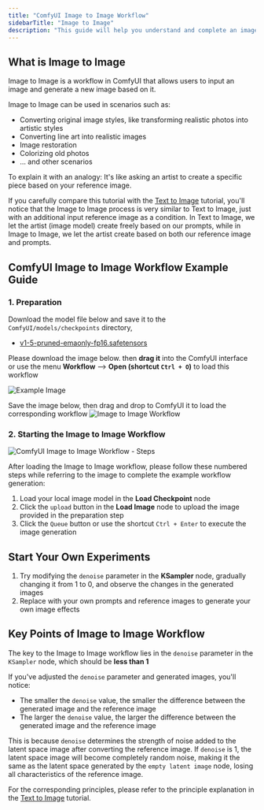 ```yaml
---
title: "ComfyUI Image to Image Workflow"
sidebarTitle: "Image to Image"
description: "This guide will help you understand and complete an image to image workflow"
---
```


## What is Image to Image

Image to Image is a workflow in ComfyUI that allows users to input an image and generate a new image based on it.

Image to Image can be used in scenarios such as:
- Converting original image styles, like transforming realistic photos into artistic styles
- Converting line art into realistic images
- Image restoration
- Colorizing old photos
- ... and other scenarios

To explain it with an analogy:
It's like asking an artist to create a specific piece based on your reference image.

If you carefully compare this tutorial with the [Text to Image](/tutorials/basic/text-to-image) tutorial, you'll notice that the Image to Image process is very similar to Text to Image, just with an additional input reference image as a condition. In Text to Image, we let the artist (image model) create freely based on our prompts, while in Image to Image, we let the artist create based on both our reference image and prompts.

## ComfyUI Image to Image Workflow Example Guide

### 1. Preparation

Download the model file below and save it to the `ComfyUI/models/checkpoints` directory,
- [v1-5-pruned-emaonly-fp16.safetensors](https://huggingface.co/Comfy-Org/stable-diffusion-v1-5-archive/blob/main/v1-5-pruned-emaonly-fp16.safetensors)

Please download the image below.
then **drag it** into the ComfyUI interface or use the menu **Workflow** --> **Open (shortcut `Ctrl + O`)** to load this workflow

![Example Image](/images/tutorial/basic/img2img/input.jpeg)

Save the image below, then drag and drop to ComfyUI  it to load the corresponding workflow
![Image to Image Workflow](/images/tutorial/basic/img2img/image_to_image.png)

### 2. Starting the Image to Image Workflow

![ComfyUI Image to Image Workflow - Steps](/images/tutorial/basic/img2img/image-to-image-02-guide.jpg)

After loading the Image to Image workflow, please follow these numbered steps while referring to the image to complete the example workflow generation:
1. Load your local image model in the **Load Checkpoint** node
2. Click the `upload` button in the **Load Image** node to upload the image provided in the preparation step
3. Click the `Queue` button or use the shortcut `Ctrl + Enter` to execute the image generation

## Start Your Own Experiments

1. Try modifying the `denoise` parameter in the **KSampler** node, gradually changing it from 1 to 0, and observe the changes in the generated images
2. Replace with your own prompts and reference images to generate your own image effects

## Key Points of Image to Image Workflow

The key to the Image to Image workflow lies in the `denoise` parameter in the `KSampler` node, which should be **less than 1**

If you've adjusted the `denoise` parameter and generated images, you'll notice:
- The smaller the `denoise` value, the smaller the difference between the generated image and the reference image
- The larger the `denoise` value, the larger the difference between the generated image and the reference image

This is because `denoise` determines the strength of noise added to the latent space image after converting the reference image. If `denoise` is 1, the latent space image will become completely random noise, making it the same as the latent space generated by the `empty latent image` node, losing all characteristics of the reference image.

For the corresponding principles, please refer to the principle explanation in the [Text to Image](/tutorials/basic/text-to-image) tutorial.